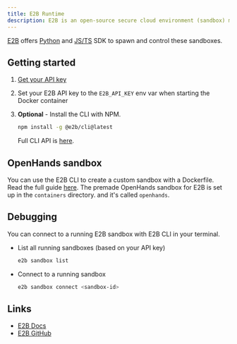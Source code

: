 ```yaml
---
title: E2B Runtime
description: E2B is an open-source secure cloud environment (sandbox) made for running AI-generated code and agents.
---
```


[E2B](https://e2b.dev) offers [Python](https://pypi.org/project/e2b/) and [JS/TS](https://www.npmjs.com/package/e2b) SDK to spawn and control these sandboxes.

## Getting started

1. [Get your API key](https://e2b.dev/docs/getting-started/api-key)

1. Set your E2B API key to the `E2B_API_KEY` env var when starting the Docker container

1. **Optional** - Install the CLI with NPM.
    ```sh
    npm install -g @e2b/cli@latest
    ```
    Full CLI API is [here](https://e2b.dev/docs/cli/installation).

## OpenHands sandbox
You can use the E2B CLI to create a custom sandbox with a Dockerfile. Read the full guide [here](https://e2b.dev/docs/guide/custom-sandbox). The premade OpenHands sandbox for E2B is set up in the `containers` directory. and it's called `openhands`.

## Debugging
You can connect to a running E2B sandbox with E2B CLI in your terminal.

- List all running sandboxes (based on your API key)
    ```sh
    e2b sandbox list
    ```

- Connect to a running sandbox
    ```sh
    e2b sandbox connect <sandbox-id>
    ```

## Links
- [E2B Docs](https://e2b.dev/docs)
- [E2B GitHub](https://github.com/e2b-dev/e2b)

